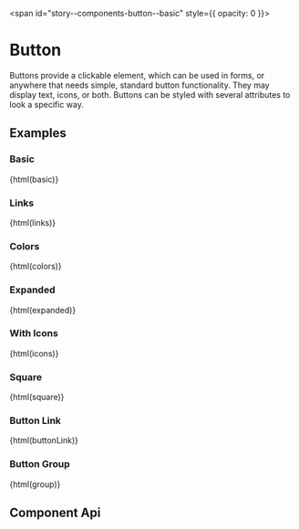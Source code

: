 
<span id="story--components-button--basic" style={{ opacity: 0 }}></span>

# Button

Buttons provide a clickable element, which can be used in forms, or anywhere that needs simple, standard button functionality. They may display text, icons, or both. Buttons can be styled with several attributes to look a specific way.

<Canvas>
  <Story id="components-button--primary" />
</Canvas>

## Examples

### Basic

<Canvas mdxSource={basic}>
  <bal-doc-app>{html(basic)}</bal-doc-app>
</Canvas>

### Links

<Canvas mdxSource={links}>
  <bal-doc-app>{html(links)}</bal-doc-app>
</Canvas>

### Colors

<Canvas mdxSource={colors}>
  <bal-doc-app>{html(colors)}</bal-doc-app>
</Canvas>

### Expanded

<Canvas mdxSource={expanded}>
  <bal-doc-app>{html(expanded)}</bal-doc-app>
</Canvas>

### With Icons

<Canvas mdxSource={icons}>
  <bal-doc-app>{html(icons)}</bal-doc-app>
</Canvas>

### Square

<Canvas mdxSource={square}>
  <bal-doc-app>{html(square)}</bal-doc-app>
</Canvas>

### Button Link

<Canvas mdxSource={buttonLink}>
  <bal-doc-app>{html(buttonLink)}</bal-doc-app>
</Canvas>

### Button Group

<Canvas mdxSource={group}>
  <bal-doc-app>{html(group)}</bal-doc-app>
</Canvas>

## Component Api

<Description markdown={readme} />
<Description markdown={buttonGroup} />

<br />


<Description markdown={testing} />

<bal-doc-github link="D:/Baloise/projects/baloise-incubator/design-system/packages/components/src/components/bal-button/stories/bal-button.docs.mdx"></bal-doc-github>
